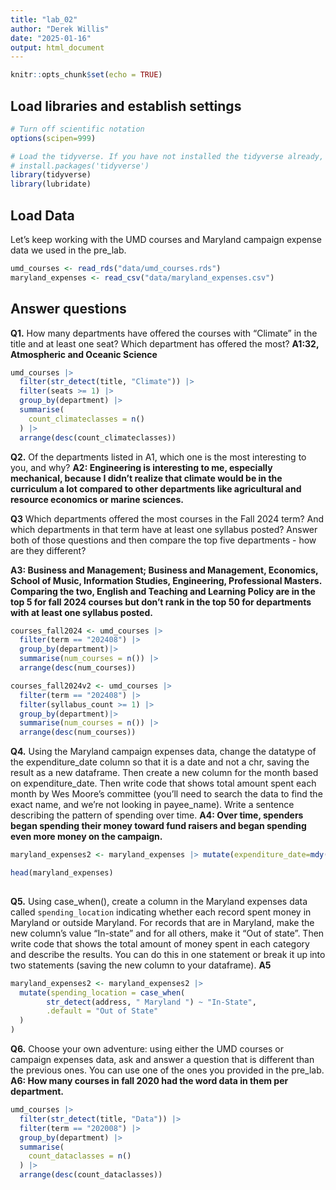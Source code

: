 ```yaml
---
title: "lab_02"
author: "Derek Willis"
date: "2025-01-16"
output: html_document
---
```


```r
knitr::opts_chunk$set(echo = TRUE)
```

## Load libraries and establish settings

```r
# Turn off scientific notation
options(scipen=999)

# Load the tidyverse. If you have not installed the tidyverse already, remove the # from the next line and run it first.  
# install.packages('tidyverse')
library(tidyverse)
library(lubridate)
```

## Load Data

Let's keep working with the UMD courses and Maryland campaign expense data we used in the pre_lab.

```r
umd_courses <- read_rds("data/umd_courses.rds")
maryland_expenses <- read_csv("data/maryland_expenses.csv")
```

## Answer questions

**Q1.** How many departments have offered the courses with "Climate" in the title and at least one seat? Which department has offered the most? **A1:32, Atmospheric and Oceanic Science**

```r
umd_courses |>
  filter(str_detect(title, "Climate")) |>
  filter(seats >= 1) |>
  group_by(department) |>
  summarise(
    count_climateclasses = n()
  ) |>
  arrange(desc(count_climateclasses))
```

**Q2.** Of the departments listed in A1, which one is the most interesting to you, and why? **A2: Engineering is interesting to me, especially mechanical, because I didn't realize that climate would be in the curriculum a lot compared to other departments like agricultural and resource economics or marine sciences.**

**Q3** Which departments offered the most courses in the Fall 2024 term? And which departments in that term have at least one syllabus posted? Answer both of those questions and then compare the top five departments - how are they different?

**A3: Business and Management; Business and Management, Economics, School of Music, Information Studies, Engineering, Professional Masters. Comparing the two, English and Teaching and Learning Policy are in the top 5 for fall 2024 courses but don't rank in the top 50 for departments with at least one syllabus posted. **

```r
courses_fall2024 <- umd_courses |>
  filter(term == "202408") |>
  group_by(department)|>
  summarise(num_courses = n()) |>
  arrange(desc(num_courses))

courses_fall2024v2 <- umd_courses |>
  filter(term == "202408") |>
  filter(syllabus_count >= 1) |>
  group_by(department)|>
  summarise(num_courses = n()) |>
  arrange(desc(num_courses))

```

**Q4.** Using the Maryland campaign expenses data, change the datatype of the expenditure_date column so that it is a date and not a chr, saving the result as a new dataframe. Then create a new column for the month based on expenditure_date. Then write code that shows total amount spent each month by Wes Moore's committee (you'll need to search the data to find the exact name, and we're not looking in payee_name). Write a sentence describing the pattern of spending over time. **A4: Over time, spenders began spending their money toward fund raisers and began spending even more money on the campaign. **

```r

maryland_expenses2 <- maryland_expenses |> mutate(expenditure_date=mdy(expenditure_date))

head(maryland_expenses)
  

```

**Q5.** Using case_when(), create a column in the Maryland expenses data called `spending_location` indicating whether each record spent money in Maryland or outside Maryland. For records that are in Maryland, make the new column's value "In-state" and for all others, make it "Out of state". Then write code that shows the total amount of money spent in each category and describe the results. You can do this in one statement or break it up into two statements (saving the new column to your dataframe). **A5 **

```r

maryland_expenses2 <- maryland_expenses2 |>
  mutate(spending_location = case_when(
        str_detect(address, " Maryland ") ~ "In-State",
        .default = "Out of State"
  )
)

```

**Q6.** Choose your own adventure: using either the UMD courses or campaign expenses data, ask and answer a question that is different than the previous ones. You can use one of the ones you provided in the pre_lab. **A6: How many courses in fall 2020 had the word data in them per department.**

```r
umd_courses |>
  filter(str_detect(title, "Data")) |>
  filter(term == "202008") |>
  group_by(department) |>
  summarise(
    count_dataclasses = n()
  ) |>
  arrange(desc(count_dataclasses))
```
